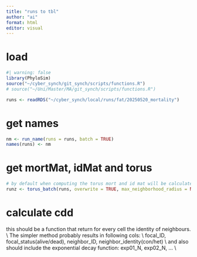 ```yaml
---
title: "runs to tbl"
author: "ai"
format: html
editor: visual
---
```


# load

```r
#| warning: false
library(PhyloSim)
source("~/cyber_synch/git_synch/scripts/functions.R")
# source("~/Uni/Master/MA/git_synch/scripts/functions.R")
```

```r
runs <- readRDS("~/cyber_synch/local/runs/fat/20250520_mortality")
```

# get names
```r
nm <- run_name(runs = runs, batch = TRUE)
names(runs) <- nm
```

# get mortMat, idMat and torus
```r
# by default when computing the torus mort and id mat will be calculated
runz <- torus_batch(runs, overwrite = TRUE, max_neighborhood_radius = NULL)
```

# calculate cdd
this should be a function that return for every cell the identity of neighbours. \\
The simpler method probably results in following cols: \\
focal_ID, focal_status(alive/dead), neighbor_ID, neighbor_identity(con/het) \\
and also should include the exponential decay function:
exp01_N, exp02_N, ... \\

```r

```











